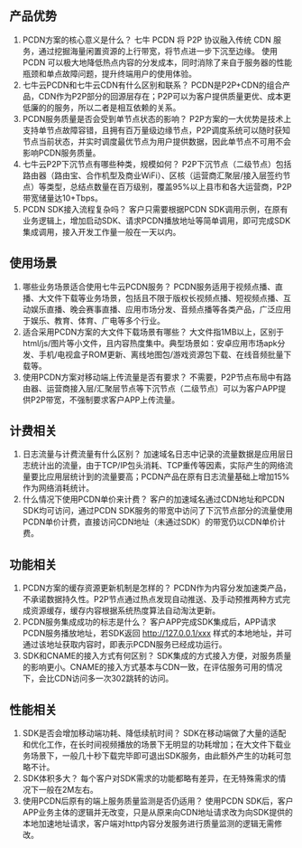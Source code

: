 ## 产品优势
1. PCDN方案的核心意义是什么？
    七牛 PCDN 将 P2P 协议融入传统 CDN 服务，通过挖掘海量闲置资源的上行带宽，将节点进一步下沉至边缘。 使用 PCDN 可以极大地降低热点内容的分发成本，同时消除了来自于服务器的性能瓶颈和单点故障问题，提升终端用户的使用体验。
2. 七牛云PCDN和七牛云CDN有什么区别和联系？
    PCDN是P2P+CDN的组合产品，CDN作为P2P部分的回源层存在；P2P可以为客户提供质量更优、成本更低廉的的服务，所以二者是相互依赖的关系。
3. PCDN服务质量是否会受到单节点状态的影响？
    P2P方案的一大优势是技术上支持单节点故障容错，且拥有百万量级边缘节点，P2P调度系统可以随时获知节点当前状态，并实时调度最优节点为用户提供数据，因此单节点不可用不会影响PCDN服务质量。
4. 七牛云P2P下沉节点有哪些种类，规模如何？
    P2P下沉节点（二级节点）包括路由器（路由宝、合作机型及商业WiFi）、区核（运营商汇聚层/接入层签约节点）等类型，总结点数量在百万级别，覆盖95%以上县市和各大运营商，P2P带宽储量达10+Tbps。
5. PCDN SDK接入流程复杂吗？
    客户只需要根据PCDN SDK调用示例，在原有业务逻辑上，增加启动SDK、请求PCDN播放地址等简单调用，即可完成SDK集成调用，接入开发工作量一般在一天以内。
		
## 使用场景
1. 哪些业务场景适合使用七牛云PCDN服务？
    PCDN服务适用于视频点播、直播、大文件下载等业务场景，包括且不限于版权长视频点播、短视频点播、互动娱乐直播、晚会赛事直播、应用市场分发、音频点播等各类产品，广泛应用于娱乐、教育、体育、广电等多个行业。
2. 适合采用PCDN方案的大文件下载场景有哪些？
    大文件指1MB以上，区别于html/js/图片等小文件，且内容热度集中。典型场景如：安卓应用市场apk分发、手机/电视盒子ROM更新、离线地图包/游戏资源包下载、在线音频批量下载等。
4. 使用PCDN方案对移动端上传流量是否有要求？
    不需要，P2P节点布局中有路由器、运营商接入层/汇聚层节点等下沉节点（二级节点）可以为客户APP提供P2P带宽，不强制要求客户APP上传流量。

## 计费相关
1. 日志流量与计费流量有什么区别？
    加速域名日志中记录的流量数据是应用层日志统计出的流量，由于TCP/IP包头消耗、TCP重传等因素，实际产生的网络流量要比应用层统计到的流量要高；PCDN产品在原有日志流量基础上增加15%作为网络消耗统计。
3. 什么情况下使用PCDN单价来计费？
    客户的加速域名通过CDN地址和PCDN SDK均可访问，通过PCDN SDK服务的带宽中访问了下沉节点部分的流量使用PCDN单价计费，直接访问CDN地址（未通过SDK）的带宽仍以CDN单价计费。

## 功能相关
1. PCDN方案的缓存资源更新机制是怎样的？
    PCDN作为内容分发加速类产品，不承诺数据持久性。P2P节点通过热点发现自动推送、及手动预推两种方式完成资源缓存，缓存内容根据系统热度算法自动淘汰更新。
2. PCDN服务集成成功的标志是什么？
    客户APP完成SDK集成后，APP请求PCDN服务播放地址，若SDK返回 http://127.0.0.1/xxx 样式的本地地址，并可通过该地址获取内容时，即表示PCDN服务已经成功运行。
3. SDK和CNAME的接入方式有何区别？
    SDK集成的方式接入方便，对服务质量的影响更小。CNAME的接入方式基本与CDN一致，在评估服务可用的情况下，会比CDN访问多一次302跳转的访问。

## 性能相关
1. SDK是否会增加移动端功耗、降低续航时间？
    SDK在移动端做了大量的适配和优化工作，在长时间视频播放的场景下无明显的功耗增加；在大文件下载业务场景下，一般几十秒下载完毕即可退出SDK服务，由此额外产生的功耗可忽略不计。
2. SDK体积多大？
    每个客户对SDK需求的功能都略有差异，在无特殊需求的情况下一般在2M左右。
3. 使用PCDN后原有的端上服务质量监测是否仍适用？
    使用PCDN SDK后，客户APP业务主体的逻辑并无改变，只是从原来向CDN地址请求改为向SDK提供的本地加速地址请求，客户端对http内容分发服务进行质量监测的逻辑无需修改。